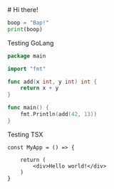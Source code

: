 
<ModeText>
# Hi there!
</ModeText>



```python:app.py showLineNumbers
boop = "Bap!"
print(boop)
```

<ModeText>
Testing GoLang
</ModeText>

```go:main.go showLineNumbers
package main

import "fmt"

func add(x int, y int) int {
	return x + y
}

func main() {
	fmt.Println(add(42, 13))
}
```

<ModeText>
Testing TSX
</ModeText>


```tsx:app.tsx showLineNumbers
const MyApp = () => {

    return (
        <div>Hello world!</div>
    )
}
```
